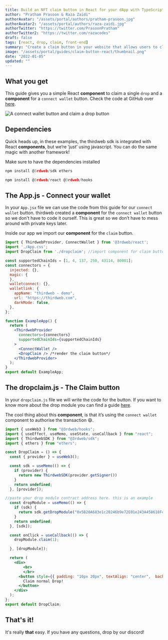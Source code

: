```yaml
---
title: Build an NFT claim button in React for your dApp with TypeScript
author: "Pratham Prasoon & Raza Zaidi"
authorAvatar: "/assets/portal/authors/pratham-prasoon.jpg"
authorAvatar2: "/assets/portal/authors/raza-zaidi.jpg"
authorTwitter: "https://twitter.com/PrasoonPratham"
authorTwitter2: "https://twitter.com/razacodes"
draft: false
tags: [react, drop, claim, front-end]
summary: "Create a claim button in your website that allows users to claim a single drop"
image: "/assets/portal/guides/claim-button-react/thumbnail.png"
date: "2022-01-05"
updated: ""
---
```


## What you get

This guide gives you a simple React **component** to claim a single `drop` and a **component** for a `connect wallet` button. Check the code at GitHub over [here](https://github.com/razacodespython/drop-claim).

![A connect wallet button and claim a drop button](/assets/portal/guides/claim-button-react/button.png)

## Dependencies

Quick heads up, in these examples, the thirdweb sdk is integrated with React **components**, but we’re ‘just’ using javascript. You can do the same magic with another framework!

Make sure to have the dependencies  installed 

```jsx
npm install @3rdweb/sdk ethers

npm install @3rdweb/react @3rdweb/hooks
```

## The App.js - Connect your wallet

In your `App.jsx` file we can use the code from this guide for our `connect wallet` button. thirdweb created a **component** for the `connect wallet` button so we don't have to code it ourself. This is great so we don’t have to mess around with private keys later. 

Inside our app we import our **component** for the `claim` button.

```js:App.jsx
import { ThirdwebProvider, ConnectWallet } from '@3rdweb/react';
import './App.css';
import DropClaim from './dropclaim'; //import component for claim button

const supportedChainIds = [1, 4, 137, 250, 43114, 80001];
const connectors = {
  injected: {},
  magic: {
  },
  walletconnect: {},
  walletlink: {
    appName: "thirdweb - demo",
    url: "https://thirdweb.com",
    darkMode: false,
  },
};

function ExampleApp() {
  return (
    <ThirdwebProvider
      connectors={connectors}
      supportedChainIds={supportedChainIds}
    >
      <ConnectWallet />
      <DropClaim /> /*render the claim button*/
    </ThirdwebProvider>
  );
}
export default ExampleApp;
```

## The dropclaim.js - The Claim button

In your `dropclaim.js` file we will write the code for the button. If you want to know more about the drop module you can find a guide [here](/guides/drop).

The cool thing about this **component**, is that it’s using the `connect wallet` component to authorise the transaction 😄.

```js:DropClaim.jsx
import { useWeb3 } from "@3rdweb/hooks";
import { useEffect, useMemo, useState, useCallback } from "react";
import { ThirdwebSDK } from "@3rdweb/sdk";
import { ethers } from "ethers";

const DropClaim = () => {
  const { provider } = useWeb3();

  const sdk = useMemo(() => {
    if (provider) {
      return new ThirdwebSDK(provider.getSigner())
    }
    return undefined;
  }, [provider]);

//paste your drop module contract address here. this is an example
  const dropModule = useMemo(() => {
    if (sdk) {
      return sdk.getDropModule("0x5B20A683e1c20246b9e72E01e243A458618Fc587")
    }
    return undefined;
  }, [sdk]);

  const onClick = useCallback(() => {
    dropModule.claim(1);

  }, [dropModule]);

  return (
    <div>
        <br>
        </br>
      <button style={{ padding: "10px 20px", textAlign: "center",  backgroundColor: "#44014C" , color: "white"}}class="btn" onClick={onClick}>
        Claim normal Drop!
      </button>
    </div>
  );
};
export default DropClaim;
```

## That's it!

It's really **that** easy. If you have any questions, drop by our discord!